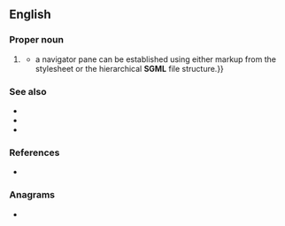 ==English==

===Proper noun===
{{en-proper noun}}

# {{lb|en|software}} {{initialism of|en|{{w|Standard Generalized Markup Language}}}}
#* {{quote-book|en|year=2012|author=Peter Flynn|title=Understanding SGML and XML Tools|passage={{...}} a navigator pane can be established using either markup from the stylesheet or the hierarchical '''SGML''' file structure.}}

===See also===
* {{l|en|HTML}}
* {{l|en|XHTML}}
* {{l|en|XML}}

===References===
<references/>
* {{pedia}}

===Anagrams===
* {{anagrams|en|a=glms|GLMs|LGMs|LMGs}}